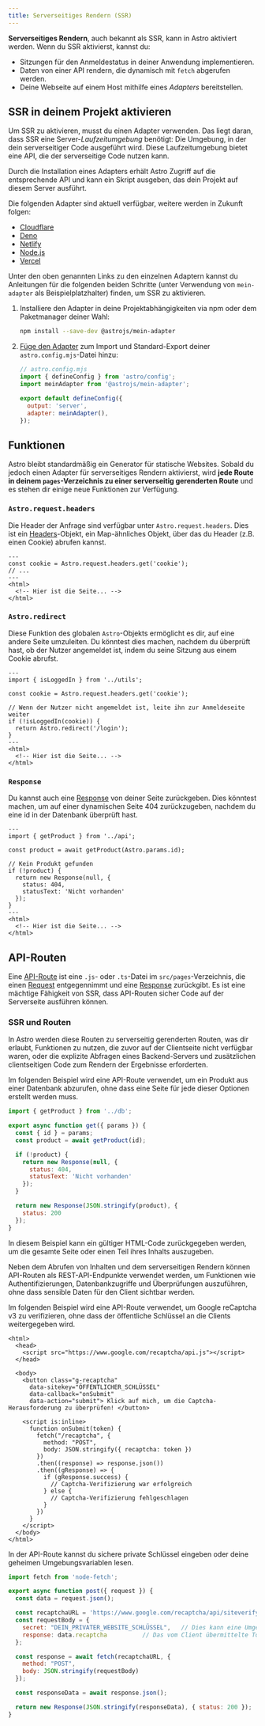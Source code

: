 ```yaml
---
title: Serverseitiges Rendern (SSR)
---
```


**Serverseitiges Rendern**, auch bekannt als SSR, kann in Astro aktiviert werden. Wenn du SSR aktivierst, kannst du:

- Sitzungen für den Anmeldestatus in deiner Anwendung implementieren.
- Daten von einer API rendern, die dynamisch mit `fetch` abgerufen werden.
- Deine Webseite auf einem Host mithilfe eines *Adapters* bereitstellen.

## SSR in deinem Projekt aktivieren

Um SSR zu aktivieren, musst du einen Adapter verwenden. Das liegt daran, dass SSR eine Server-_Laufzeitumgebung_ benötigt: Die Umgebung, in der dein serverseitiger Code ausgeführt wird. Diese Laufzeitumgebung bietet eine API, die der serverseitige Code nutzen kann.

Durch die Installation eines Adapters erhält Astro Zugriff auf die entsprechende API und kann ein Skript ausgeben, das dein Projekt auf diesem Server ausführt.

Die folgenden Adapter sind aktuell verfügbar, weitere werden in Zukunft folgen:

- [Cloudflare](/de/guides/integrations-guide/cloudflare/)
- [Deno](/de/guides/integrations-guide/deno/)
- [Netlify](/de/guides/integrations-guide/netlify/)
- [Node.js](/de/guides/integrations-guide/node/)
- [Vercel](/de/guides/integrations-guide/vercel/)

Unter den oben genannten Links zu den einzelnen Adaptern kannst du Anleitungen für die folgenden beiden Schritte (unter Verwendung von `mein-adapter` als Beispielplatzhalter) finden, um SSR zu aktivieren.
1. Installiere den Adapter in deine Projektabhängigkeiten via npm oder dem Paketmanager deiner Wahl:

    ```bash
    npm install --save-dev @astrojs/mein-adapter
    ```
1. [Füge den Adapter](/de/reference/configuration-reference/#adapter) zum Import und Standard-Export deiner `astro.config.mjs`-Datei hinzu:

    ```js ins={3,6-7}
    // astro.config.mjs
    import { defineConfig } from 'astro/config';
    import meinAdapter from '@astrojs/mein-adapter';

    export default defineConfig({
      output: 'server',
      adapter: meinAdapter(),
    });
    ```

## Funktionen

Astro bleibt standardmäßig ein Generator für statische Websites. Sobald du jedoch einen Adapter für serverseitiges Rendern aktivierst, wird **jede Route in deinem `pages`-Verzeichnis zu einer serverseitig gerenderten Route** und es stehen dir einige neue Funktionen zur Verfügung.

### `Astro.request.headers`

Die Header der Anfrage sind verfügbar unter `Astro.request.headers`. Dies ist ein [Headers](https://developer.mozilla.org/en-US/docs/Web/API/Headers)-Objekt, ein Map-ähnliches Objekt, über das du Header (z.B. einen Cookie) abrufen kannst.
```astro title="src/pages/index.astro" {2}
---
const cookie = Astro.request.headers.get('cookie');
// ...
---
<html>
  <!-- Hier ist die Seite... -->
</html>
```

### `Astro.redirect`

Diese Funktion des globalen `Astro`-Objekts ermöglicht es dir, auf eine andere Seite umzuleiten. Du könntest dies machen, nachdem du überprüft hast, ob der Nutzer angemeldet ist, indem du seine Sitzung aus einem Cookie abrufst.

```astro title="src/pages/account.astro" {8}
---
import { isLoggedIn } from '../utils';

const cookie = Astro.request.headers.get('cookie');

// Wenn der Nutzer nicht angemeldet ist, leite ihn zur Anmeldeseite weiter
if (!isLoggedIn(cookie)) {
  return Astro.redirect('/login');
}
---
<html>
  <!-- Hier ist die Seite... -->
</html>
```

### `Response`

Du kannst auch eine [Response](https://developer.mozilla.org/en-US/docs/Web/API/Response) von deiner Seite zurückgeben. Dies könntest machen, um auf einer dynamischen Seite 404 zurückzugeben, nachdem du eine id in der Datenbank überprüft hast.

```astro title="src/pages/[id].astro" {8-11}
---
import { getProduct } from '../api';

const product = await getProduct(Astro.params.id);

// Kein Produkt gefunden
if (!product) {
  return new Response(null, {
    status: 404,
    statusText: 'Nicht vorhanden'
  });
}
---
<html>
  <!-- Hier ist die Seite... -->
</html>
```

## API-Routen

Eine [API-Route](https://medium.com/@rajat_m/what-are-restful-routes-and-how-to-use-them-929129ae7bf6) ist eine `.js`- oder `.ts`-Datei im `src/pages`-Verzeichnis, die einen [Request](https://developer.mozilla.org/en-US/docs/Web/API/Request) entgegennimmt und eine [Response](https://developer.mozilla.org/en-US/docs/Web/API/Response) zurückgibt. Es ist eine mächtige Fähigkeit von SSR, dass API-Routen sicher Code auf der Serverseite ausführen können.

### SSR und Routen

In Astro werden diese Routen zu serverseitig gerenderten Routen, was dir erlaubt, Funktionen zu nutzen, die zuvor auf der Clientseite nicht verfügbar waren, oder die explizite Abfragen eines Backend-Servers und zusätzlichen clientseitigen Code zum Rendern der Ergebnisse erforderten.

Im folgenden Beispiel wird eine API-Route verwendet, um ein Produkt aus einer Datenbank abzurufen, ohne dass eine Seite für jede dieser Optionen erstellt werden muss.

```js title="src/pages/[id].js"
import { getProduct } from '../db';

export async function get({ params }) {
  const { id } = params;
  const product = await getProduct(id);

  if (!product) {
    return new Response(null, {
      status: 404,
      statusText: 'Nicht vorhanden'
    });
  }

  return new Response(JSON.stringify(product), {
    status: 200
  });
}
```

In diesem Beispiel kann ein gültiger HTML-Code zurückgegeben werden, um die gesamte Seite oder einen Teil ihres Inhalts auszugeben.


Neben dem Abrufen von Inhalten und dem serverseitigen Rendern können API-Routen als REST-API-Endpunkte verwendet werden, um Funktionen wie Authentifizierungen, Datenbankzugriffe und Überprüfungen auszuführen, ohne dass sensible Daten für den Client sichtbar werden.

Im folgenden Beispiel wird eine API-Route verwendet, um Google reCaptcha v3 zu verifizieren, ohne dass der öffentliche Schlüssel an die Clients weitergegeben wird.


```astro title="src/pages/index.astro"
<html>
  <head>
    <script src="https://www.google.com/recaptcha/api.js"></script>
  </head>

  <body>
    <button class="g-recaptcha" 
      data-sitekey="ÖFFENTLICHER_SCHLÜSSEL" 
      data-callback="onSubmit" 
      data-action="submit"> Klick auf mich, um die Captcha-Herausforderung zu überprüfen! </button>

    <script is:inline>
      function onSubmit(token) {
        fetch("/recaptcha", {
          method: "POST",
          body: JSON.stringify({ recaptcha: token })
        })
        .then((response) => response.json())
        .then((gResponse) => {
          if (gResponse.success) {
            // Captcha-Verifizierung war erfolgreich
          } else {
            // Captcha-Verifizierung fehlgeschlagen
          }
        })
      }
    </script>
  </body>
</html>
```

In der API-Route kannst du sichere private Schlüssel eingeben oder deine geheimen Umgebungsvariablen lesen.

```js title="src/pages/recaptcha.js"
import fetch from 'node-fetch';

export async function post({ request }) {
  const data = request.json();

  const recaptchaURL = 'https://www.google.com/recaptcha/api/siteverify';
  const requestBody = {
    secret: "DEIN_PRIVATER_WEBSITE_SCHLÜSSEL",   // Dies kann eine Umgebungsvariable sein
    response: data.recaptcha          // Das vom Client übermittelte Token
  };

  const response = await fetch(recaptchaURL, {
    method: "POST",
    body: JSON.stringify(requestBody)
  });

  const responseData = await response.json();

  return new Response(JSON.stringify(responseData), { status: 200 });
}
```
